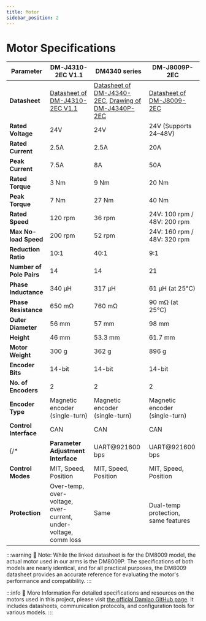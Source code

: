 ```yaml
---
title: Motor
sidebar_position: 2
---
```


# Motor Specifications

| Parameter | **DM-J4310-2EC V1.1** | **DM4340 series** | **DM-J8009P-2EC** |
|---------------------------|----------------|----------------|----------------|
| **Datasheet** | [Datasheet of DM-J4310-2EC V1.1](/file/hardware/specification/motor/dm4310.pdf) | [Datasheet of DM-J4340-2EC](/file/hardware/specification/motor/dm4340.pdf), [Drawing of DM-J4340P-2EC](/file/hardware/specification/motor/dm4340p.pdf) | [Datasheet of DM-J8009-2EC](/file/hardware/specification/motor/dm8009.pdf) |
| **Rated Voltage** | 24V | 24V | 24V (Supports 24–48V) |
| **Rated Current** | 2.5A | 2.5A | 20A |
| **Peak Current** | 7.5A | 8A | 50A |
| **Rated Torque** | 3 Nm | 9 Nm | 20 Nm |
| **Peak Torque** | 7 Nm | 27 Nm | 40 Nm |
| **Rated Speed** | 120 rpm | 36 rpm | 24V: 100 rpm / 48V: 200 rpm |
| **Max No-load Speed** | 200 rpm | 52 rpm | 24V: 160 rpm / 48V: 320 rpm |
| **Reduction Ratio** | 10:1 | 40:1 | 9:1 |
| **Number of Pole Pairs** | 14 | 14 | 21 |
| **Phase Inductance** | 340 μH | 317 μH | 61 μH (at 25°C) |
| **Phase Resistance** | 650 mΩ | 760 mΩ | 90 mΩ (at 25°C) |
| **Outer Diameter** | 56 mm | 57 mm | 98 mm |
| **Height** | 46 mm | 53.3 mm | 61.7 mm |
| **Motor Weight** | 300 g | 362 g | 896 g |
| **Encoder Bits** | 14-bit | 14-bit | 14-bit |
| **No. of Encoders** | 2 | 2 | 2 |
| **Encoder Type** | Magnetic encoder (single-turn) | Magnetic encoder (single-turn) | Magnetic encoder (single-turn) |
| **Control Interface** | CAN | CAN | CAN |
{/*| **Parameter Adjustment Interface** | UART@921600 bps | UART@921600 bps | USB-to-CAN |
| **Control Modes** | MIT, Speed, Position | MIT, Speed, Position | MIT, Speed, Position |
| **Protection** | Over-temp, over-voltage, over-current, under-voltage, comm loss | Same | Dual-temp protection, same features |*/}

:::warning
📌 Note: While the linked datasheet is for the DM8009 model, the actual motor used in our arms is the DM8009P. The specifications of both models are nearly identical, and for all practical purposes, the DM8009 datasheet provides an accurate reference for evaluating the motor's performance and compatibility.
:::

:::info
📘 More Information
For detailed specifications and resources on the motors used in this project, please visit [the official Damiao GitHub page](https://github.com/dmBots). It includes datasheets, communication protocols, and configuration tools for various models.
:::
